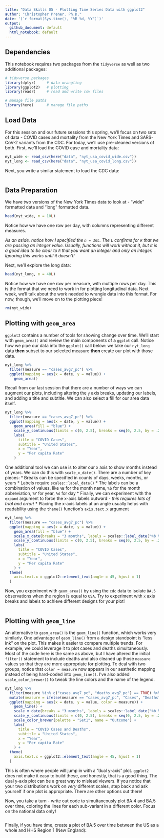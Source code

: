 ```yaml
---
title: "Data Skills 05 - Plotting Time Series Data with ggplot2"
author: "Christopher Prener, Ph.D."
date: '(`r format(Sys.time(), "%B %d, %Y")`)'
output:
  github_document: default
  html_notebook: default
---
```


## Dependencies
This notebook requires two packages from the `tidyverse` as well as two additional packages:

```r
# tidyverse packages
library(dplyr)     # data wrangling
library(ggplot2)   # plotting
library(readr)     # read and write csv files

# manage file paths
library(here)      # manage file paths
```

## Load Data
For this session and our future sessions this spring, we'll focus on two sets of data - COVID cases and mortality from the New York Times and SARS-CoV-2 variants from the CDC. For today, we'll use pre-cleaned versions of both. First, we'll load the COVID case and mortality data:

```r
nyt_wide <- read_csv(here("data", "nyt_usa_covid_wide.csv"))
nyt_long <- read_csv(here("data", "nyt_usa_covid_long.csv"))
```

Next, you write a similar statement to load the CDC data:

```r

```

## Data Preparation
We have two versions of the New York Times data to look at - "wide" formatted data and "long" formatted data.

```r
head(nyt_wide, n = 10L)
```

Notice how we have one row per day, with columns representing different measures.

*As an aside, notice how I specified the `n = 10L`. The `L` confirms for `R` that we are passing an integer value. Usually, functions will work without it, but it is a good idea to be clear to `R` that you want an integer and only an integer. Ignoring this works until it doesn't!*

Next, we'll explore the long data:

```r
head(nyt_long, n = 40L)
```

Notice how we have one row per measure, with multiple rows per day. This is the format that we need to work in for plotting longitudinal data. Next week, we'll talk about the work needed to wrangle data into this format. For now, though, we'll move on to the plotting piece!

```r
rm(nyt_wide)
```

## Plotting with `geom_area`
`ggplot2` contains a number of tools for showing change over time. We'll start with `geom_area()` and review the main components of a `ggplot` call. Notice how we pipe our data into the `ggplot()` call below: we take our `nyt_long` data **then** subset to our selected measure **then** create our plot with those data.

```r
nyt_long %>%
  filter(measure == "cases_avg7_pc") %>%
  ggplot(mapping = aes(x = date, y = value)) +
    geom_area()
```

Recall from our last session that there are a number of ways we can augment our plots, including altering the `y` axis breaks, updating our labels, and adding a title and subtitle. We can also select a fill for our area data itself.

```r
nyt_long %>%
  filter(measure == "cases_avg7_pc") %>%
  ggplot(mapping = aes(x = date, y = value)) +
    geom_area(fill = "blue") +
    scale_y_continuous(limits = c(0, 2.5), breaks = seq(0, 2.5, by = .25)) +
    labs(
      title = "COVID Cases",
      subtitle = "United States",
      x = "Year",
      y = "Per capita Rate"
    )
```

One additional tool we can use is to alter our x axis to show months instead of years. We can do this with `scale_x_date()`. There are a number of key pieces:
  * Breaks can be specified in counts of days, weeks, months, or years
  * Labels require `scales::label_date()`
  * The labels can be a combination of values, like `%B` for the month name, `%b` for the month abbreviation, `%Y` for year, `%d` for day
  * Finally, we can experiment with the `expand` argument to force the x-axis labels outward - *this requires lots of trial and error!*
  * Placing the x-axis labels at an angle usually helps with readability using the `theme()` function's `axis.text.x` argument

```r
nyt_long %>%
  filter(measure == "cases_avg7_pc") %>%
  ggplot(mapping = aes(x = date, y = value)) +
    geom_area(fill = "blue") +
    scale_x_date(breaks = "3 months", labels = scales::label_date("%b %Y"), expand = c(.1, .1)) + 
    scale_y_continuous(limits = c(0, 2.5), breaks = seq(0, 2.5, by = .25)) +
    labs(
      title = "COVID Cases",
      subtitle = "United States",
      x = "Year",
      y = "Per capita Rate"
    ) +
  theme(
    axis.text.x = ggplot2::element_text(angle = 45, hjust = 1)
  )
```

Now, you experiment with `geom_area()` by using the `cdc` data to isolate `BA.5` observations when the region is equal to `USA`. Try to experiment with `x` axis breaks and labels to achieve different designs for your plot!

```r

```

## Plotting with `geom_line`
An alternative to `geom_area()` is the `geom_line()` function, which works very similarly. One advantage of `geom_line()` from a design standpoint is "less ink" on the plot. This makes it easier to compare multiple trends. For example, we could leverage it to plot cases and deaths simultaneously. Most of the code here is the same as above, but I have altered the initial `filter()` statement to include deaths and also cleaned up those `measure` values so that they are more appropriate for plotting. To deal with two groups, notice that `color = measure` now appears in our aesthetic mapping instead of being hard-coded into `geom_line()`. I've also added `scale_color_brewer()` to tweak the line colors and the name of the legend.

```r
nyt_long %>%
  filter(measure %in% c("cases_avg7_pc", "deaths_avg7_pc") == TRUE) %>%
  mutate(measure = ifelse(measure == "cases_avg7_pc", "Cases", "Deaths")) %>%
  ggplot(mapping = aes(x = date, y = value, color = measure)) +
    geom_line() + 
    scale_x_date(breaks = "3 months", labels = scales::label_date("%b %Y")) + 
    scale_y_continuous(limits = c(0, 2.5), breaks = seq(0, 2.5, by = .25)) +
    scale_color_brewer(palette = "Set1", name = "Outcome") +
    labs(
      title = "COVID Cases and Deaths",
      subtitle = "United States",
      x = "Year",
      y = "Per capita Rate"
    ) +
  theme(
    axis.text.x = ggplot2::element_text(angle = 45, hjust = 1)
  )
```

This is often where people will jump in with a "dual y-axis" plot. `ggplot2` does not make it easy to build these, and honestly, that is a good thing. The dual y-axis plot can be a great way to mislead viewers. If you notice that your two distributions work on *very* different scales, step back and ask yourself if one plot is appropriate. There are other options out there!

Now, you take a turn - write out code to simultaneously plot BA.4 and BA.5 over time, coloring the lines for each sub-variant in a different color. Focus on the national data only!

```r

```

Finally, if you have time, create a plot of BA.5 over time between the US as a whole and HHS Region 1 (New England):

```r

```
